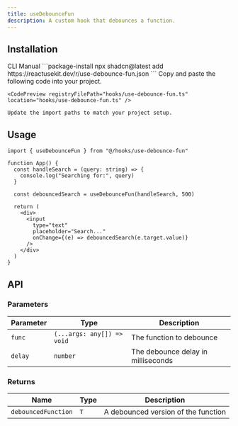 ```yaml
---
title: useDebounceFun
description: A custom hook that debounces a function.
---
```


## Installation

<CodeTabs>
  <TabsList>
    <TabsTrigger value="cli">CLI</TabsTrigger>
    <TabsTrigger value="manual">Manual</TabsTrigger>
  </TabsList>
  
  <TabsContent value="cli">
    ```package-install
    npx shadcn@latest add https://reactusekit.dev/r/use-debounce-fun.json
    ```
  </TabsContent>
  
   <TabsContent value="manual">
    Copy and paste the following code into your project.

    <CodePreview registryFilePath="hooks/use-debounce-fun.ts" location="hooks/use-debounce-fun.ts" />

    Update the import paths to match your project setup.

  </TabsContent>
</CodeTabs>

## Usage

```tsx
import { useDebounceFun } from "@/hooks/use-debounce-fun"

function App() {
  const handleSearch = (query: string) => {
    console.log("Searching for:", query)
  }

  const debouncedSearch = useDebounceFun(handleSearch, 500)

  return (
    <div>
      <input
        type="text"
        placeholder="Search..."
        onChange={(e) => debouncedSearch(e.target.value)}
      />
    </div>
  )
}
```

## API

### Parameters

| Parameter | Type                       | Description                        |
| --------- | -------------------------- | ---------------------------------- |
| `func`    | `(...args: any[]) => void` | The function to debounce           |
| `delay`   | `number`                   | The debounce delay in milliseconds |

### Returns

| Name                | Type | Description                         |
| ------------------- | ---- | ----------------------------------- |
| `debouncedFunction` | `T`  | A debounced version of the function |
